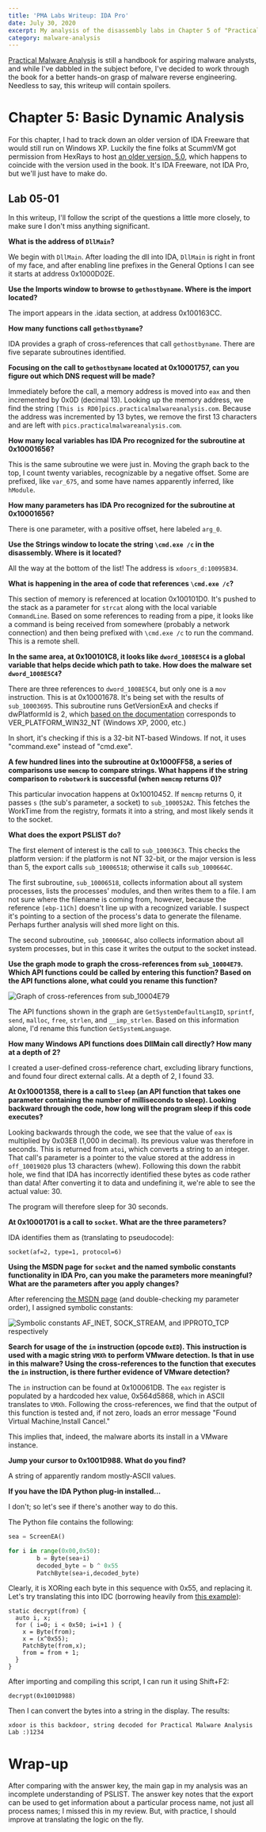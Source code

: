 ```yaml
---
title: 'PMA Labs Writeup: IDA Pro'
date: July 30, 2020
excerpt: My analysis of the disassembly labs in Chapter 5 of "Practical Malware Analysis".
category: malware-analysis
---
```


[Practical Malware Analysis](https://practicalmalwareanalysis.com/) is still a handbook for aspiring malware analysts, and while I've dabbled in the subject before, I've decided to work through the book for a better hands-on grasp of malware reverse engineering. Needless to say, this writeup will contain spoilers.

# Chapter 5: Basic Dynamic Analysis

For this chapter, I had to track down an older version of IDA Freeware that would still run on Windows XP. Luckily the fine folks at ScummVM got permission from HexRays to host [an older version, 5.0](https://www.scummvm.org/news/20180331/), which happens to coincide with the version used in the book. It's IDA Freeware, not IDA Pro, but we'll just have to make do.

## Lab 05-01

In this writeup, I'll follow the script of the questions a little more closely, to make sure I don't miss anything significant.

**What is the address of `DllMain`?**

We begin with `DllMain`. After loading the dll into IDA, `DllMain` is right in front of my face, and after enabling line prefixes in the General Options I can see it starts at address 0x1000D02E.

**Use the Imports window to browse to `gethostbyname`. Where is the import located?**

The import appears in the .idata section, at address 0x100163CC.

**How many functions call `gethostbyname`?**

IDA provides a graph of cross-references that call `gethostbyname`. There are five separate subroutines identified.

**Focusing on the call to `gethostbyname` located at 0x10001757, can you figure out which DNS request will be made?**

Immediately before the call, a memory address is moved into `eax` and then incremented by 0x0D (decimal 13). Looking up the memory address, we find the string `[This is RD0]pics.practicalmalwareanalysis.com`. Because the address was incremented by 13 bytes, we remove the first 13 characters and are left with `pics.practicalmalwareanalysis.com`.

**How many local variables has IDA Pro recognized for the subroutine at 0x10001656?**

This is the same subroutine we were just in. Moving the graph back to the top, I count twenty variables, recognizable by a negative offset. Some are prefixed, like `var_675`, and some have names apparently inferred, like `hModule`.

**How many parameters has IDA Pro recognized for the subroutine at 0x10001656?**

There is one parameter, with a positive offset, here labeled `arg_0`.

**Use the Strings window to locate the string `\cmd.exe /c` in the disassembly. Where is it located?**

All the way at the bottom of the list! The address is `xdoors_d:10095B34`.

**What is happening in the area of code that references `\cmd.exe /c`?**

This section of memory is referenced at location 0x100101D0. It's pushed to the stack as a parameter for `strcat` along with the local variable `CommandLine`. Based on some references to reading from a pipe, it looks like a command is being received from somewhere (probably a network connection) and then being prefixed with `\cmd.exe /c` to run the command. This is a remote shell.

**In the same area, at 0x100101C8, it looks like `dword_1008E5C4` is a global variable that helps decide which path to take. How does the malware set `dword_1008E5C4`?**

There are three references to `dword_1008E5C4`, but only one is a `mov` instruction. This is at 0x10001678. It's being set with the results of `sub_10003695`. This subroutine runs GetVersionExA and checks if dwPlatformId is 2, which [based on the documentation](https://docs.microsoft.com/en-us/windows/win32/api/winnt/ns-winnt-osversioninfoa) corresponds to VER_PLATFORM_WIN32_NT (Windows XP, 2000, etc.)

In short, it's checking if this is a 32-bit NT-based Windows. If not, it uses "command.exe" instead of "cmd.exe".

**A few hundred lines into the subroutine at 0x1000FF58, a series of comparisons use `memcmp` to compare strings. What happens if the string comparison to `robotwork` is successful (when `memcmp` returns 0)?**

This particular invocation happens at 0x10010452. If `memcmp` returns 0, it passes `s` (the sub's parameter, a socket) to `sub_100052A2`. This fetches the WorkTime from the registry, formats it into a string, and most likely sends it to the socket.

**What does the export PSLIST do?**

The first element of interest is the call to `sub_100036C3`. This checks the platform version: if the platform is not NT 32-bit, or the major version is less than 5, the export calls `sub_10006518`; otherwise it calls `sub_1000664C`.

The first subroutine, `sub_10006518`, collects information about all system processes, lists the processes' modules, and then writes them to a file. I am not sure where the filename is coming from, however, because the reference `[ebp-11Ch]` doesn't line up with a recognized variable. I suspect it's pointing to a section of the process's data to generate the filename. Perhaps further analysis will shed more light on this.

The second subroutine, `sub_1000664C`, also collects information about all system processes, but in this case it writes the output to the socket instead.

**Use the graph mode to graph the cross-references from `sub_10004E79`. Which API functions could be called by entering this function? Based on the API functions alone, what could you rename this function?**

![Graph of cross-references from sub_10004E79](/assets/images/pma-5-1-1.png)

The API functions shown in the graph are `GetSystemDefaultLangID`, `sprintf`, `send`, `malloc`, `free`, `strlen`, and `__imp_strlen`. Based on this information alone, I'd rename this function `GetSystemLanguage`.

**How many Windows API functions does DllMain call directly? How many at a depth of 2?**

I created a user-defined cross-reference chart, excluding library functions, and found four direct external calls. At a depth of 2, I found 33.

**At 0x10001358, there is a call to `Sleep` (an API function that takes one parameter containing the number of milliseconds to sleep). Looking backward through the code, how long will the program sleep if this code executes?**

Looking backwards through the code, we see that the value of `eax` is multiplied by 0x03E8 (1,000 in decimal). Its previous value was therefore in seconds. This is returned from `atoi`, which converts a string to an integer. That call's parameter is a pointer to the value stored at the address in `off_10019020` plus 13 characters (whew). Following this down the rabbit hole, we find that IDA has incorrectly identified these bytes as code rather than data! After converting it to data and undefining it, we're able to see the actual value: 30.

The program will therefore sleep for 30 seconds.

**At 0x10001701 is a call to `socket`. What are the three parameters?**

IDA identifies them as (translating to pseudocode):

```
socket(af=2, type=1, protocol=6)
```

**Using the MSDN page for `socket` and the named symbolic constants functionality in IDA Pro, can you make the parameters more meaningful? What are the parameters after you apply changes?**

After referencing [the MSDN page](https://docs.microsoft.com/en-us/windows/win32/api/winsock2/nf-winsock2-socket) (and double-checking my parameter order), I assigned symbolic constants:

![Symbolic constants AF_INET, SOCK_STREAM, and IPPROTO_TCP respectively](/assets/images/pma-5-1-2.png)

**Search for usage of the `in` instruction (opcode `0xED`). This instruction is used with a magic string `VMXh` to perform VMware detection. Is that in use in this malware? Using the cross-references to the function that executes the `in` instruction, is there further evidence of VMware detection?**

The `in` instruction can be found at 0x100061DB. The `eax` register is populated by a hardcoded hex value, 0x564d5868, which in ASCII translates to `VMXh`. Following the cross-references, we find that the output of this function is tested and, if not zero, loads an error message "Found Virtual Machine,Install Cancel."

This implies that, indeed, the malware aborts its install in a VMware instance.

**Jump your cursor to 0x1001D988. What do you find?**

A string of apparently random mostly-ASCII values.

**If you have the IDA Python plug-in installed...**

I don't; so let's see if there's another way to do this.

The Python file contains the following:

```py
sea = ScreenEA()

for i in range(0x00,0x50):
        b = Byte(sea+i)
        decoded_byte = b ^ 0x55
        PatchByte(sea+i,decoded_byte)
```

Clearly, it is XORing each byte in this sequence with 0x55, and replacing it. Let's try translating this into IDC (borrowing heavily from [this example](https://www.hex-rays.com/products/ida/support/tutorials/idc/decrypt/)):

```plaintext
static decrypt(from) {
  auto i, x;
  for ( i=0; i < 0x50; i=i+1 ) {
    x = Byte(from);
    x = (x^0x55);
    PatchByte(from,x);
    from = from + 1;
  }
}
```

After importing and compiling this script, I can run it using Shift+F2:

```plaintext
decrypt(0x1001D988)
```

Then I can convert the bytes into a string in the display. The results:

```plaintext
xdoor is this backdoor, string decoded for Practical Malware Analysis Lab :)1234
```

# Wrap-up

After comparing with the answer key, the main gap in my analysis was an incomplete understanding of PSLIST. The answer key notes that the export can be used to get information about a particular process name, not just all process names; I missed this in my review. But, with practice, I should improve at translating the logic on the fly.
